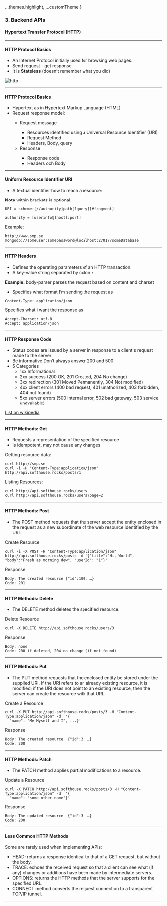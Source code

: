 
  ...themes.highlight,
  ...customTheme
}


### 3. Backend APIs
#### Hypertext Transfer Protocol (HTTP)

---
#### HTTP Protocol Basics</h4>
* An Internet Protocol initially used for browsing web pages.</li>
* Send request - get response</li>
* It is <b>Stateless</b> (doesn’t remember what you did)</li>

<img src={img1} alt="http"/>

---
#### HTTP Protocol Basics</h4>
* Hypertext as in Hypertext Markup Language (HTML)</li>
* Request response model:</li>
  * Request message</li>
    * Resources identified using a Universal Resource Identifier (URI)</li>
    * Request Method</li>
    * Headers, Body, query</li>
  * Response</li>
    * Response code</li>
    * Headers och Body</li>

---
####  Uniform Resource Identifier URI
* A textual identifier how to reach a resource:

**Note** within brackets is optional.

```Shell
URI = scheme:[//authority]path[?query][#fragment]
```
```Shell
authority = [userinfo@]host[:port]
```

Example:
```Shell
http://www.smp.se
mongodb://someuser:somepassword@localhost:27017/someDatabase
```

---
    
####  HTTP Headers
* Defines the operating parameters of an HTTP transaction.
* A key-value string separated by colon ```:```
            
**Example:**  body-parser parses the request based on content and charset

* Specifies what format I’m sending the request as
```Shell
Content-Type: application/json
```
Specifies what i want the response as
```Shell
Accept-Charset: utf-8
Accept: application/json
```

---
####  HTTP Response Code
* Status codes are issued by a server in response to a client's request made to the server
* Be informative Don’t always answer 200 and 500
* 5 Categories
  * 1xx Informational
  * 2xx success (200 OK, 201 Created, 204 No change)
  * 3xx redirection (301 Moved Permanently, 304 Not modified)
  * 4xx client errors (400 bad request, 401 unathorized, 403 forbidden, 404 not found)
  * 5xx server errors (500 internal error, 502 bad gateway, 503 service unavailable)
            
<a href="https://en.wikipedia.org/wiki/List_of_HTTP_status_codes" target="_blank">List on wikipedia</a>

---
####  HTTP Methods: Get

* Requests a representation of the specified resource
* Is idempotent, may not cause any changes
            
Getting resource data:
```Shell
curl http://smp.se
curl -i -H "Content-Type:application/json" http://api.softhouse.rocks/posts/1
```
Listing Resources:
```Shell
curl http://api.softhouse.rocks/users
curl http://api.softhouse.rocks/users?page=2
```

---

####  HTTP Methods: Post

* The POST method requests that the server accept the entity enclosed in the request as a new subordinate of the web resource identified by the URI.

Create Resource
```Shell
curl -i -X POST -H "Content-Type:application/json" http://api.softhouse.rocks/posts -d '{"title":"Hi, World", "body":"Fresh as morning dew", "userId": "1"}'
```
Response
```Shell
Body: The created resource {"id":100, …}
Code: 201
```

---
####  HTTP Methods: Delete

* The DELETE method deletes the specified resource.

Delete Resource

```Shell
curl -X DELETE http://api.softhouse.rocks/users/3
```
Response
```Shell
Body: none
Code: 200 if deleted, 204 no change (if not found)
```

---

####  HTTP Methods: Put

* The PUT method requests that the enclosed entity be stored under the supplied URI. If the URI refers to an already existing resource, it is modified; if the URI does not point to an existing resource, then the server can create the resource with that URI.

Create a Resource

```Shell
curl -X PUT http://api.softhouse.rocks/posts/3 -H "Content-Type:application/json" -d  '{
  "name": "Me Myself and I", ...}'          
```
Response
```Shell
Body: The created resource  {"id":3, …}
Code: 200
```

---

####  HTTP Methods: Patch

* The PATCH method applies partial modifications to a resource.

Update a Resource
```Shell
curl -X PATCH http://api.softhouse.rocks/posts/3 -H "Content-Type:application/json" -d  '{
  "name": "some other name"}'     
```
Response
```Shell
Body: The updated resource  {"id":3, …}
Code: 200            
```

---

#### Less Common HTTP Methods</h4>
Some are rarely used when implementing APIs:
* HEAD: returns a response identical to that of a GET request, but without the body.</li>
* TRACE: echoes the received request so that a client can see what (if any) changes or additions have been made by intermediate servers.</li>
* OPTIONS: returns the HTTP methods that the server supports for the specified URL.</li>
* CONNECT method converts the request connection to a transparent TCP/IP tunnel.</li>

---
